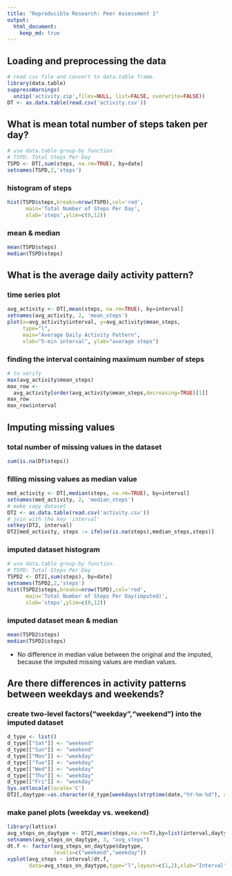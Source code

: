 ```yaml
---
title: "Reproducible Research: Peer Assessment 1"
output: 
  html_document:
    keep_md: true
---
```



## Loading and preprocessing the data
```r
# read csv file and convert to data.table frame.
library(data.table)
suppressWarnings(
  unzip('activity.zip',files=NULL, list=FALSE, overwrite=FALSE))
DT <- as.data.table(read.csv('activity.csv'))
```


## What is mean total number of steps taken per day?
```r
# use data.table group-by function.
# TSPD: Total Steps Per Day
TSPD <- DT[,sum(steps, na.rm=TRUE), by=date]
setnames(TSPD,2,'steps')
```
### histogram of steps
```r
hist(TSPD$steps,breaks=nrow(TSPD),col='red',
      main='Total Number of Steps Per Day',
      xlab='steps',ylim=c(0,12))
```

### mean & median
```r
mean(TSPD$steps)
median(TSPD$steps)
```


## What is the average daily activity pattern?
### time series plot
```r
avg_activity <- DT[,mean(steps, na.rm=TRUE), by=interval]
setnames(avg_activity, 2, 'mean_steps')
plot(x=avg_activity$interval, y=avg_activity$mean_steps, 
     type="l",
     main="Average Daily Activity Pattern",
     xlab="5-min interval", ylab="average steps")
```

### finding the interval containing maximum number of steps 
```r
# to verify 
max(avg_activity$mean_steps)
max_row <- 
  avg_activity[order(avg_activity$mean_steps,decreasing=TRUE)[1]]
max_row
max_row$interval

```

## Imputing missing values
### total number of missing values in the dataset
```r
sum(is.na(DT$steps))
```

### filling missing values as median value
```r
med_activity <- DT[,median(steps, na.rm=TRUE), by=interval]
setnames(med_activity, 2, 'median_steps')
# make copy dataset
DT2 <- as.data.table(read.csv('activity.csv'))
# join with the key 'interval'
setkey(DT2, interval)
DT2[med_activity, steps := ifelse(is.na(steps),median_steps,steps)]
```

### imputed dataset histogram
```r
# use data.table group-by function.
# TSPD: Total Steps Per Day
TSPD2 <- DT2[,sum(steps), by=date]
setnames(TSPD2,2,'steps')
hist(TSPD2$steps,breaks=nrow(TSPD),col='red',
      main='Total Number of Steps Per Day(imputed)',
      xlab='steps',ylim=c(0,12))
```

### imputed dataset mean & median
```r
mean(TSPD2$steps)
median(TSPD2$steps)
```
- No difference in median value between the original and the imputed, because the imputed missing values are median values.

## Are there differences in activity patterns between weekdays and weekends?
### create two-level factors("weekday","weekend") into the imputed dataset
```r
d_type <- list()
d_type[["Sat"]] <- "weekend"
d_type[["Sun"]] <- "weekend"
d_type[["Mon"]] <- "weekday"
d_type[["Tue"]] <- "weekday"
d_type[["Wed"]] <- "weekday"
d_type[["Thu"]] <- "weekday"
d_type[["Fri"]] <- "weekday"
Sys.setlocale(locale='C')
DT2[,daytype:=as.character(d_type[weekdays(strptime(date,"%Y-%m-%d"), abbreviate=T)])]
```

### make panel plots (weekday vs. weekend)
```r
library(lattice)
avg_steps_on_daytype <- DT2[,mean(steps,na.rm=T),by=list(interval,daytype)]
setnames(avg_steps_on_daytype, 3, "avg_steps")
dt.f <- factor(avg_steps_on_daytype$daytype, 
               levels=c("weekend","weekday"))
xyplot(avg_steps ~ interval|dt.f, 
       data=avg_steps_on_daytype,type="l",layout=c(1,2),xlab="Interval",ylab="Number of steps")
```